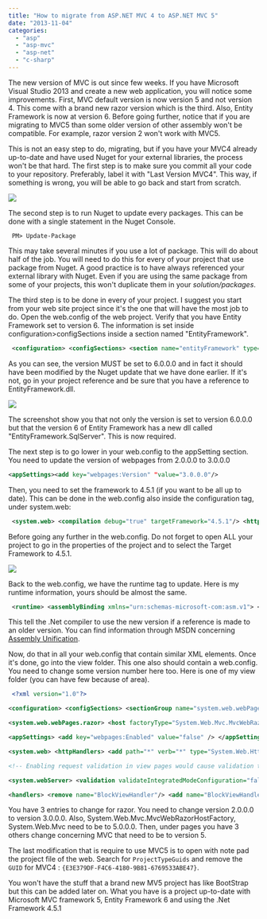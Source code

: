 ```yaml
---
title: "How to migrate from ASP.NET MVC 4 to ASP.NET MVC 5"
date: "2013-11-04"
categories: 
  - "asp"
  - "asp-mvc"
  - "asp-net"
  - "c-sharp"
---
```


The new version of MVC is out since few weeks. If you have Microsoft Visual Studio 2013 and create a new web application, you will notice some improvements. First, MVC default version is now version 5 and not version 4. This come with a brand new razor version which is the third. Also, Entity Framework is now at version 6. Before going further, notice that if you are migrating to MVC5 than some older version of other assembly won't be compatible. For example, razor version 2 won't work with MVC5.

This is not an easy step to do, migrating, but if you have your MVC4 already up-to-date and have used Nuget for your external libraries, the process won't be that hard. The first step is to make sure you commit all your code to your repository. Preferably, label it with "Last Version MVC4". This way, if something is wrong, you will be able to go back and start from scratch.

![](images/PackageManagerConsole-400x188.png)

The second step is to run Nuget to update every packages. This can be done with a single statement in the Nuget Console.

``` 
 PM> Update-Package 
``` 

This may take several minutes if you use a lot of package. This will do about half of the job. You will need to do this for every of your project that use package from Nuget. A good practice is to have always referenced your external library with Nuget. Even if you are using the same package from some of your projects, this won't duplicate them in your _solution/packages_.

The third step is to be done in every of your project. I suggest you start from your web site project since it's the one that will have the most job to do. Open the web.config of the web project. Verify that you have Entity Framework set to version 6. The information is set inside configuration>configSections inside a section named "EntityFramework".

```xml
 <configuration> <configSections> <section name="entityFramework" type="System.Data.Entity.Internal.ConfigFile.EntityFrameworkSection, EntityFramework, Version=6.0.0.0, Culture=neutral, PublicKeyToken=b77a5c561934e089" requirePermission="false"/> 
```


As you can see, the version MUST be set to 6.0.0.0 and in fact it should have been modified by the Nuget update that we have done earlier. If it's not, go in your project reference and be sure that you have a reference to EntityFramework.dll.

![](images/EntityFrameworkVersion6-400x220.png)

The screenshot show you that not only the version is set to version 6.0.0.0 but that the version 6 of Entity Framework has a new dll called "EntityFramework.SqlServer". This is now required.

The next step is to go lower in your web.config to the appSetting section. You need to update the version of webpages from 2.0.0.0 to 3.0.0.0

```xml
<appSettings><add key="webpages:Version" "value="3.0.0.0"/>
``` 

Then, you need to set the framework to 4.5.1 (if you want to be all up to date). This can be done in the web.config also inside the configuration tag, under system.web:


```xml
 <system.web> <compilation debug="true" targetFramework="4.5.1"/> <httpRuntime targetFramework="4.5.1"/> 
```


Before going any further in the web.config. Do not forget to open ALL your project to go in the properties of the project and to select the Target Framework to 4.5.1. 

![](images/ApplicationPropertiesTargetFramework-400x237.png)

Back to the web.config, we have the runtime tag to update. Here is my runtime information, yours should be almost the same.


```xml
 <runtime> <assemblyBinding xmlns="urn:schemas-microsoft-com:asm.v1"> <dependentAssembly> <assemblyIdentity name="WebMatrix.WebData" publicKeyToken="31BF3856AD364E35" culture="neutral"/> <bindingRedirect oldVersion="0.0.0.0-3.0.0.0" newVersion="3.0.0.0"/> </dependentAssembly> <dependentAssembly> <assemblyIdentity name="System.Web.WebPages.Razor" publicKeyToken="31BF3856AD364E35" culture="neutral"/> <bindingRedirect oldVersion="0.0.0.0-3.0.0.0" newVersion="3.0.0.0"/> </dependentAssembly> <dependentAssembly> <assemblyIdentity name="WebMatrix.Data" publicKeyToken="31BF3856AD364E35" culture="neutral"/> <bindingRedirect oldVersion="0.0.0.0-3.0.0.0" newVersion="3.0.0.0"/> </dependentAssembly> <dependentAssembly> <assemblyIdentity name="System.Web.Razor" publicKeyToken="31BF3856AD364E35" culture="neutral"/> <bindingRedirect oldVersion="0.0.0.0-3.0.0.0" newVersion="3.0.0.0"/> </dependentAssembly> <dependentAssembly> <assemblyIdentity name="System.Web.Helpers" publicKeyToken="31bf3856ad364e35"/> <bindingRedirect oldVersion="1.0.0.0-3.0.0.0" newVersion="3.0.0.0"/> </dependentAssembly> <dependentAssembly> <assemblyIdentity name="System.Web.Mvc" publicKeyToken="31bf3856ad364e35"/> <bindingRedirect oldVersion="0.0.0.0-5.0.0.0" newVersion="5.0.0.0"/> </dependentAssembly> <dependentAssembly> <assemblyIdentity name="System.Web.WebPages" publicKeyToken="31bf3856ad364e35"/> <bindingRedirect oldVersion="1.0.0.0-3.0.0.0" newVersion="3.0.0.0"/> </dependentAssembly> <dependentAssembly> <assemblyIdentity name="AutoMapper" publicKeyToken="be96cd2c38ef1005" culture="neutral"/> <bindingRedirect oldVersion="0.0.0.0-2.2.1.0" newVersion="2.2.1.0"/> </dependentAssembly> <dependentAssembly> <assemblyIdentity name="WebGrease" publicKeyToken="31bf3856ad364e35" culture="neutral"/> <bindingRedirect oldVersion="0.0.0.0-1.5.2.14234" newVersion="1.5.2.14234"/> </dependentAssembly> <dependentAssembly> <assemblyIdentity name="Microsoft.Practices.Unity" publicKeyToken="31bf3856ad364e35" culture="neutral"/> <bindingRedirect oldVersion="0.0.0.0-3.0.0.0" newVersion="3.0.0.0"/> </dependentAssembly> <dependentAssembly> <assemblyIdentity name="DotNetOpenAuth.AspNet" publicKeyToken="2780ccd10d57b246" culture="neutral"/> <bindingRedirect oldVersion="0.0.0.0-4.3.0.0" newVersion="4.3.0.0"/> </dependentAssembly> <dependentAssembly> <assemblyIdentity name="DotNetOpenAuth.Core" publicKeyToken="2780ccd10d57b246" culture="neutral"/> <bindingRedirect oldVersion="0.0.0.0-4.3.0.0" newVersion="4.3.0.0"/> </dependentAssembly> <dependentAssembly> <assemblyIdentity name="System.Web.Http" publicKeyToken="31bf3856ad364e35" culture="neutral"/> <bindingRedirect oldVersion="0.0.0.0-5.0.0.0" newVersion="5.0.0.0"/> </dependentAssembly> <dependentAssembly> <assemblyIdentity name="System.Net.Http.Formatting" publicKeyToken="31bf3856ad364e35" culture="neutral"/> <bindingRedirect oldVersion="0.0.0.0-5.0.0.0" newVersion="5.0.0.0"/> </dependentAssembly> <dependentAssembly> <assemblyIdentity name="Antlr3.Runtime" publicKeyToken="eb42632606e9261f" culture="neutral"/> <bindingRedirect oldVersion="0.0.0.0-3.5.0.2" newVersion="3.5.0.2"/> </dependentAssembly> </assemblyBinding> 
```


This tell the .Net compiler to use the new version if a reference is made to an older version. You can find information through MSDN concerning [Assembly Unification](http://msdn.microsoft.com/en-us/library/7wd6ex19.aspx).

Now, do that in all your web.config that contain similar XML elements. Once it's done, go into the view folder. This one also should contain a web.config. You need to change some version number here too. Here is one of my view folder (you can have few because of area).


```xml
 <?xml version="1.0"?>

<configuration> <configSections> <sectionGroup name="system.web.webPages.razor" type="System.Web.WebPages.Razor.Configuration.RazorWebSectionGroup, System.Web.WebPages.Razor, Version=3.0.0.0, Culture=neutral, PublicKeyToken=31BF3856AD364E35"> <section name="host" type="System.Web.WebPages.Razor.Configuration.HostSection, System.Web.WebPages.Razor, Version=3.0.0.0, Culture=neutral, PublicKeyToken=31BF3856AD364E35" requirePermission="false" /> <section name="pages" type="System.Web.WebPages.Razor.Configuration.RazorPagesSection, System.Web.WebPages.Razor, Version=3.0.0.0, Culture=neutral, PublicKeyToken=31BF3856AD364E35" requirePermission="false" /> </sectionGroup> </configSections>

<system.web.webPages.razor> <host factoryType="System.Web.Mvc.MvcWebRazorHostFactory, System.Web.Mvc, Version=5.0.0.0, Culture=neutral, PublicKeyToken=31BF3856AD364E35" /> <pages pageBaseType="System.Web.Mvc.WebViewPage"> <namespaces> <add namespace="System.Web.Mvc" /> <add namespace="System.Web.Mvc.Ajax" /> <add namespace="System.Web.Mvc.Html" /> <add namespace="System.Web.Optimization"/> <add namespace="System.Web.Routing" /> </namespaces> </pages> </system.web.webPages.razor>

<appSettings> <add key="webpages:Enabled" value="false" /> </appSettings>

<system.web> <httpHandlers> <add path="*" verb="*" type="System.Web.HttpNotFoundHandler"/> </httpHandlers>

<!-- Enabling request validation in view pages would cause validation to occur after the input has already been processed by the controller. By default MVC performs request validation before a controller processes the input. To change this behavior apply the ValidateInputAttribute to a controller or action. --> <pages validateRequest="false" pageParserFilterType="System.Web.Mvc.ViewTypeParserFilter, System.Web.Mvc, Version=5.0.0.0, Culture=neutral, PublicKeyToken=31BF3856AD364E35" pageBaseType="System.Web.Mvc.ViewPage, System.Web.Mvc, Version=5.0.0.0, Culture=neutral, PublicKeyToken=31BF3856AD364E35" userControlBaseType="System.Web.Mvc.ViewUserControl, System.Web.Mvc, Version=5Install-Package -Id Microsoft.AspNet.WebHelpers.0.0.0, Culture=neutral, PublicKeyToken=31BF3856AD364E35"> <controls> <add assembly="System.Web.Mvc, Version=5.0.0.0, Culture=neutral, PublicKeyToken=31BF3856AD364E35" namespace="System.Web.Mvc" tagPrefix="mvc" /> </controls> </pages> </system.web>

<system.webServer> <validation validateIntegratedModeConfiguration="false" />

<handlers> <remove name="BlockViewHandler"/> <add name="BlockViewHandler" path="*" verb="*" preCondition="integratedMode" type="System.Web.HttpNotFoundHandler" /> </handlers> </system.webServer> </configuration> 
```


You have 3 entries to change for razor. You need to change version 2.0.0.0 to version 3.0.0.0. Also, System.Web.Mvc.MvcWebRazorHostFactory, System.Web.Mvc need to be to 5.0.0.0. Then, under pages you have 3 others change concerning MVC that need to be to version 5.

The last modification that is require to use MVC5 is to open with note pad the project file of the web. Search for `ProjectTypeGuids` and remove the `GUID` for MVC4 : `{E3E379DF-F4C6-4180-9B81-6769533ABE47}`.

You won't have the stuff that a brand new MV5 project has like BootStrap but this can be added later on. What you have is a project up-to-date with Microsoft MVC framework 5, Entity Framework 6 and using the .Net Framework 4.5.1
